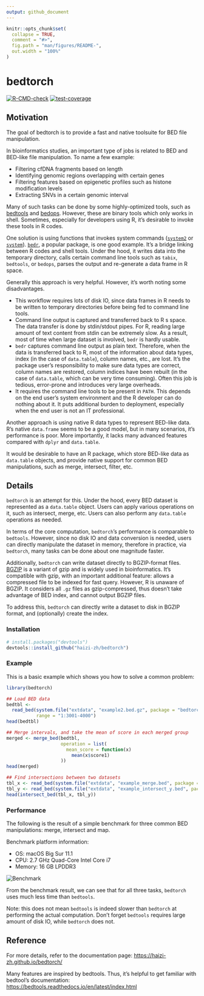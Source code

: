 ```yaml
---
output: github_document
---
```


<!-- README.md is generated from README.Rmd. Please edit that file -->

```r
knitr::opts_chunk$set(
  collapse = TRUE,
  comment = "#>",
  fig.path = "man/figures/README-",
  out.width = "100%"
)
```

# bedtorch

<!-- badges: start -->
[![R-CMD-check](https://github.com/haizi-zh/bedtorch/workflows/R-CMD-check/badge.svg)](https://github.com/haizi-zh/bedtorch/actions) 
[![test-coverage](https://github.com/haizi-zh/bedtorch/workflows/test-coverage/badge.svg)](https://github.com/haizi-zh/bedtorch/actions)
<!-- badges: end -->

## Motivation

The goal of bedtorch is to provide a fast and native toolsuite for BED file manipulation.

In bioinformatics studies, an important type of jobs is related to BED and BED-like file manipulation. To name a few example:

-   Filtering cfDNA fragments based on length
-   Identifying genomic regions overlapping with certain genes
-   Filtering features based on epigenetic profiles such as histone modification levels
-   Extracting SNVs in a certain genomic interval

Many of such tasks can be done by some highly-optimized tools, such as [bedtools](https://bedtools.readthedocs.io/en/latest/) and [bedops](https://bedops.readthedocs.io/en/latest/). However, these are binary tools which only works in shell. Sometimes, especially for developers using R, it's desirable to invoke these tools in R codes.

One solution is using functions that invokes system commands ([`system2`](https://www.rdocumentation.org/packages/base/versions/3.6.2/topics/system2) or [`system`](https://www.rdocumentation.org/packages/base/versions/3.6.2/topics/system)). [`bedr`](https://cran.r-project.org/web/packages/bedr/vignettes/Using-bedr.html), a popular package, is one good example. It's a bridge linking between R codes and shell tools. Under the hood, it writes data into the temporary directory, calls certain command line tools such as `tabix`, `bedtools`, or `bedops`, parses the output and re-generate a data frame in R space.

Generally this approach is very helpful. However, it's worth noting some disadvantages.

-   This workflow requires lots of disk IO, since data frames in R needs to be written to temporary directories before being fed to command line tools.
-   Command line output is captured and transferred back to R s space. The data transfer is done by stdin/stdout pipes. For R, reading large amount of text content from stdin can be extremely slow. As a result, most of time when large dataset is involved, `bedr` is hardly usable.
-   `bedr` captures command line output as plain text. Therefore, when the data is transferred back to R, most of the information about data types, index (in the case of `data.table`), column names, etc., are lost. It's the package user's responsibility to make sure data types are correct, column names are restored, column indices have been rebuilt (in the case of `data.table`, which can be very time consuming). Often this job is tedious, error-prone and introduces very large overheads.
-   It requires the command line tools to be present in `PATH`. This depends on the end user's system environment and the R developer can do nothing about it. It puts additional burden to deployment, especially when the end user is not an IT professional.

Another approach is using native R data types to represent BED-like data. R's native `data.frame` seems to be a good model, but in many scenarios, it's performance is poor. More importantly, it lacks many advanced features compared with `dplyr` and `data.table`.

It would be desirable to have an R package, which store BED-like data as `data.table` objects, and provide native support for common BED manipulations, such as merge, intersect, filter, etc.

## Details

`bedtorch` is an attempt for this. Under the hood, every BED dataset is represented as a `data.table` object. Users can apply various operations on it, such as intersect, merge, etc. Users can also perform any `data.table` operations as needed.

In terms of the core computation, `bedtorch`'s performance is comparable to `bedtools`. However, since no disk IO and data conversion is needed, users can directly manipulate the dataset in memory, therefore in practice, via `bedtorch`, many tasks can be done about one magnitude faster.

Additionally, `bedtorch` can write dataset directly to BGZIP-format files. [BGZIP](http://www.htslib.org/doc/bgzip.html) is a variant of gzip and is widely used in bioinformatics. It's compatible with gzip, with an important additional feature: allows a compressed file to be indexed for fast query. However, R is unaware of BGZIP. It considers all `.gz` files as gzip-compressed, thus doesn't take advantage of BED index, and cannot output BGZIP files.

To address this, `bedtorch` can directly write a dataset to disk in BGZIP format, and (optionally) create the index.

### Installation

```r
# install.packages("devtools")
devtools::install_github("haizi-zh/bedtorch")
```

### Example

This is a basic example which shows you how to solve a common problem:

```r
library(bedtorch)

## Load BED data
bedtbl <-
  read_bed(system.file("extdata", "example2.bed.gz", package = "bedtorch"),
           range = "1:3001-4000")
head(bedtbl)

## Merge intervals, and take the mean of score in each merged group
merged <- merge_bed(bedtbl,
                    operation = list(
                      mean_score = function(x)
                        mean(x$score1)
                    ))
head(merged)

## Find intersections between two datasets
tbl_x <- read_bed(system.file("extdata", "example_merge.bed", package = "bedtorch"))
tbl_y <- read_bed(system.file("extdata", "example_intersect_y.bed", package = "bedtorch"))
head(intersect_bed(tbl_x, tbl_y))
```

### Performance

The following is the result of a simple benchmark for three common BED manipulations: merge, intersect and map.

Benchmark platform information:

-   OS: macOS Big Sur 11.1
-   CPU: 2.7 GHz Quad-Core Intel Core i7
-   Memory: 16 GB LPDDR3

![](https://raw.githubusercontent.com/haizi-zh/bedtorch/main/data-raw/benchmark.png "Benchmark")

From the benchmark result, we can see that for all three tasks, `bedtorch` uses much less time than `bedtools`.

Note: this does not mean `bedtools` is indeed slower than `bedtorch` at performing the actual computation. Don't forget `bedtools` requires large amount of disk IO, while `bedtorch` does not.

## Reference

For more details, refer to the documentation page: <https://haizi-zh.github.io/bedtorch/>

Many features are inspired by bedtools. Thus, it's helpful to get familiar with bedtool's documentation: <https://bedtools.readthedocs.io/en/latest/index.html>
